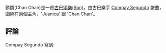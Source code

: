 {{roughtranslation|time=2014-05-28T02:05:10+00:00}}
{{unreferenced|time=2014-05-28T02:05:10+00:00}}
鏘鏘(Chan Chan)是一首[[古巴頌樂(Son)|古巴頌樂(Son)]]，由古巴樂手 [[Compay_Segundo|Compay Segundo]] 譜曲，圍繞在兩個主角，'Juanica' 跟 'Chan Chan'。




==評論==
Compay Segundo 寫到:
{{quotation|Chan Chan 不是我寫出來的，而是我夢見的。我夢見音樂。我有時候醒來時腦中會有夢中的音樂，聽得到樂器聲，很清楚。我在陽台張望，看不見任何人，但我聽得到這些音樂，好像它就是在街道上演奏一樣。我不知道它能變成怎樣。有天我醒來，聽到這四個感動人的音符，我為它們寫上一段歌詞，這是我童年聽到的故事，關於 Juanica 跟 Chan Chan，然後你看，現在到處都在唱它。
|}}